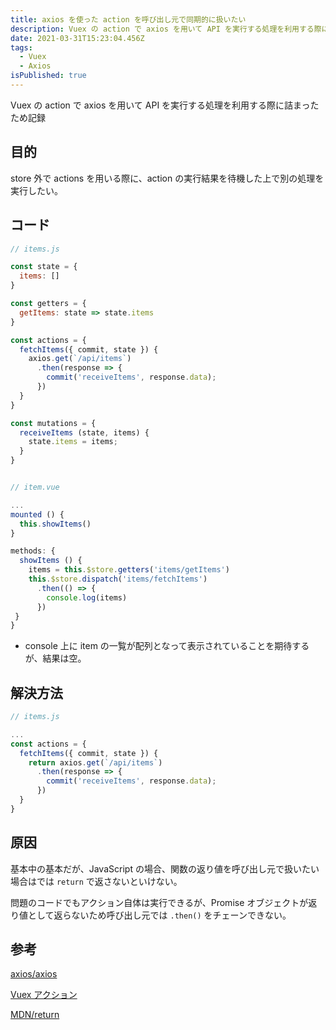 ```yaml
---
title: axios を使った action を呼び出し元で同期的に扱いたい
description: Vuex の action で axios を用いて API を実行する処理を利用する際に詰まったため記録
date: 2021-03-31T15:23:04.456Z
tags:
  - Vuex
  - Axios
isPublished: true
---
```


Vuex の action で axios を用いて API を実行する処理を利用する際に詰まったため記録

## 目的

store 外で actions を用いる際に、action の実行結果を待機した上で別の処理を実行したい。

## コード

```javascript
// items.js

const state = {
  items: []
}

const getters = {
  getItems: state => state.items
}

const actions = {
  fetchItems({ commit, state }) {
    axios.get(`/api/items`)
      .then(response => {
        commit('receiveItems', response.data);
      })
  }
}

const mutations = {
  receiveItems (state, items) {
    state.items = items;
  }
}


// item.vue

...
mounted () {
  this.showItems()
}

methods: {
  showItems () {
    items = this.$store.getters('items/getItems')
    this.$store.dispatch('items/fetchItems')
      .then(() => {
        console.log(items)
      })
 }
}
```

- console 上に item の一覧が配列となって表示されていることを期待するが、結果は空。

## 解決方法

```javascript
// items.js

...
const actions = {
  fetchItems({ commit, state }) {
    return axios.get(`/api/items`)
      .then(response => {
        commit('receiveItems', response.data);
      })
  }
}
```

## 原因

基本中の基本だが、JavaScript の場合、関数の返り値を呼び出し元で扱いたい場合はでは `return` で返さないといけない。

問題のコードでもアクション自体は実行できるが、Promise オブジェクトが返り値として返らないため呼び出し元では `.then()` をチェーンできない。

## 参考

[axios/axios](https://github.com/axios/axios)

[Vuex アクション](https://vuex.vuejs.org/ja/guide/actions.html)

[MDN/return](https://developer.mozilla.org/ja/docs/Web/JavaScript/Reference/Statements/return)

